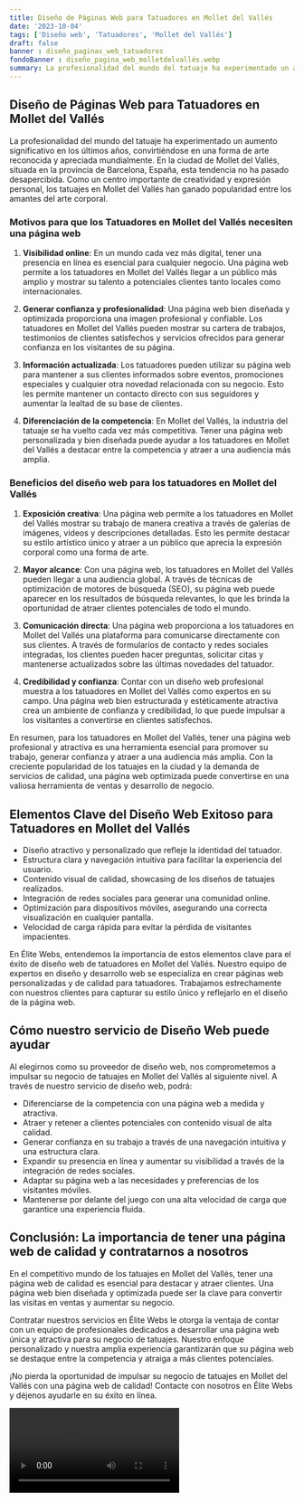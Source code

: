 ```yaml
---
title: Diseño de Páginas Web para Tatuadores en Mollet del Vallés
date: '2023-10-04'
tags: ['Diseño web', 'Tatuadores', 'Mollet del Vallés']
draft: false
banner : diseño_paginas_web_tatuadores
fondoBanner : diseño_pagina_web_molletdelvallés.webp
summary: La profesionalidad del mundo del tatuaje ha experimentado un aumento significativo en los últimos años, convirtiéndose en una forma de arte reconocida y apreciada mundialmente. En la ciudad de Mollet del Vallés, situada en la provincia de Barcelona, España, esta tendencia no ha pasado desapercibida. Como un centro importante de creatividad y expresión personal, los tatuajes en Mollet del Vallés han ganado popularidad entre los amantes del arte corporal.
---
```


## **Diseño de Páginas Web para Tatuadores en Mollet del Vallés**

La profesionalidad del mundo del tatuaje ha experimentado un aumento significativo en los últimos años, convirtiéndose en una forma de arte reconocida y apreciada mundialmente. En la ciudad de Mollet del Vallés, situada en la provincia de Barcelona, España, esta tendencia no ha pasado desapercibida. Como un centro importante de creatividad y expresión personal, los tatuajes en Mollet del Vallés han ganado popularidad entre los amantes del arte corporal.

### **Motivos para que los Tatuadores en Mollet del Vallés necesiten una página web**

1. **Visibilidad online**: En un mundo cada vez más digital, tener una presencia en línea es esencial para cualquier negocio. Una página web permite a los tatuadores en Mollet del Vallés llegar a un público más amplio y mostrar su talento a potenciales clientes tanto locales como internacionales.

2. **Generar confianza y profesionalidad**: Una página web bien diseñada y optimizada proporciona una imagen profesional y confiable. Los tatuadores en Mollet del Vallés pueden mostrar su cartera de trabajos, testimonios de clientes satisfechos y servicios ofrecidos para generar confianza en los visitantes de su página.

3. **Información actualizada**: Los tatuadores pueden utilizar su página web para mantener a sus clientes informados sobre eventos, promociones especiales y cualquier otra novedad relacionada con su negocio. Esto les permite mantener un contacto directo con sus seguidores y aumentar la lealtad de su base de clientes.

4. **Diferenciación de la competencia**: En Mollet del Vallés, la industria del tatuaje se ha vuelto cada vez más competitiva. Tener una página web personalizada y bien diseñada puede ayudar a los tatuadores en Mollet del Vallés a destacar entre la competencia y atraer a una audiencia más amplia.

### **Beneficios del diseño web para los tatuadores en Mollet del Vallés**

1. **Exposición creativa**: Una página web permite a los tatuadores en Mollet del Vallés mostrar su trabajo de manera creativa a través de galerías de imágenes, videos y descripciones detalladas. Esto les permite destacar su estilo artístico único y atraer a un público que aprecia la expresión corporal como una forma de arte.

2. **Mayor alcance**: Con una página web, los tatuadores en Mollet del Vallés pueden llegar a una audiencia global. A través de técnicas de optimización de motores de búsqueda (SEO), su página web puede aparecer en los resultados de búsqueda relevantes, lo que les brinda la oportunidad de atraer clientes potenciales de todo el mundo.

3. **Comunicación directa**: Una página web proporciona a los tatuadores en Mollet del Vallés una plataforma para comunicarse directamente con sus clientes. A través de formularios de contacto y redes sociales integradas, los clientes pueden hacer preguntas, solicitar citas y mantenerse actualizados sobre las últimas novedades del tatuador.

4. **Credibilidad y confianza**: Contar con un diseño web profesional muestra a los tatuadores en Mollet del Vallés como expertos en su campo. Una página web bien estructurada y estéticamente atractiva crea un ambiente de confianza y credibilidad, lo que puede impulsar a los visitantes a convertirse en clientes satisfechos.

En resumen, para los tatuadores en Mollet del Vallés, tener una página web profesional y atractiva es una herramienta esencial para promover su trabajo, generar confianza y atraer a una audiencia más amplia. Con la creciente popularidad de los tatuajes en la ciudad y la demanda de servicios de calidad, una página web optimizada puede convertirse en una valiosa herramienta de ventas y desarrollo de negocio.

<GifSeo />

<Cta />

## Elementos Clave del Diseño Web Exitoso para Tatuadores en Mollet del Vallés

- Diseño atractivo y personalizado que refleje la identidad del tatuador.
- Estructura clara y navegación intuitiva para facilitar la experiencia del usuario.
- Contenido visual de calidad, showcasing de los diseños de tatuajes realizados.
- Integración de redes sociales para generar una comunidad online.
- Optimización para dispositivos móviles, asegurando una correcta visualización en cualquier pantalla.
- Velocidad de carga rápida para evitar la pérdida de visitantes impacientes.

En Élite Webs, entendemos la importancia de estos elementos clave para el éxito de diseño web de tatuadores en Mollet del Vallés. Nuestro equipo de expertos en diseño y desarrollo web se especializa en crear páginas web personalizadas y de calidad para tatuadores. Trabajamos estrechamente con nuestros clientes para capturar su estilo único y reflejarlo en el diseño de la página web. 

## Cómo nuestro servicio de Diseño Web puede ayudar

Al elegirnos como su proveedor de diseño web, nos comprometemos a impulsar su negocio de tatuajes en Mollet del Vallés al siguiente nivel. A través de nuestro servicio de diseño web, podrá:

- Diferenciarse de la competencia con una página web a medida y atractiva.
- Atraer y retener a clientes potenciales con contenido visual de alta calidad.
- Generar confianza en su trabajo a través de una navegación intuitiva y una estructura clara.
- Expandir su presencia en línea y aumentar su visibilidad a través de la integración de redes sociales.
- Adaptar su página web a las necesidades y preferencias de los visitantes móviles.
- Mantenerse por delante del juego con una alta velocidad de carga que garantice una experiencia fluida.

## Conclusión: La importancia de tener una página web de calidad y contratarnos a nosotros

En el competitivo mundo de los tatuajes en Mollet del Vallés, tener una página web de calidad es esencial para destacar y atraer clientes. Una página web bien diseñada y optimizada puede ser la clave para convertir las visitas en ventas y aumentar su negocio.

Contratar nuestros servicios en Élite Webs le otorga la ventaja de contar con un equipo de profesionales dedicados a desarrollar una página web única y atractiva para su negocio de tatuajes. Nuestro enfoque personalizado y nuestra amplia experiencia garantizarán que su página web se destaque entre la competencia y atraiga a más clientes potenciales.

¡No pierda la oportunidad de impulsar su negocio de tatuajes en Mollet del Vallés con una página web de calidad! Contacte con nosotros en Élite Webs y déjenos ayudarle en su éxito en línea.

<Video />

<CtaBot job='Tatuadores' city='Mollet del Vallés'/>

<Gmaps query='Mollet del Vallés+españa+maps' />